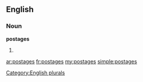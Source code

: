 ==English==

===Noun===
'''postages'''

# {{plural of|[[postage]]}}

[[Category:English plurals]]

[[ar:postages]]
[[fr:postages]]
[[my:postages]]
[[simple:postages]]